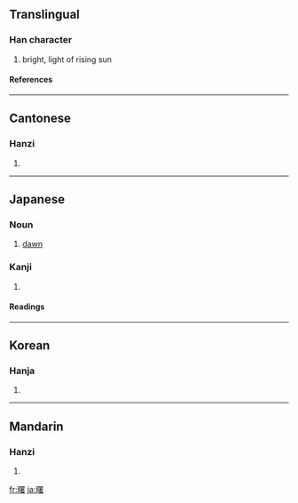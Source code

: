 ==Translingual==
===Han character===
{{Han char|rn=72|rad=日|as=14|sn=18|four=6606<sub>4</sub>|canj=日田中日 (AWLA)}}
# bright, light of rising sun
====References====
{{Han ref|kx=0501.040|dkj=14220|dj=0871.130|hdz=21538.090|uh=66D9|ud=26329|bh=C0C6|bd=49350}}

----
==Cantonese==
===Hanzi===
{{yue-hanzi|jyut=|y=syu5}}
# {{defn|Cantonese}}

----
==Japanese==

===Noun===
{{ja-noun|k|hira=あけぼの|rom=akebono}}

#[[dawn]]

===Kanji===
{{ja-kanji|grade=|rs=日14}}
# {{defn|Japanese}} 
====Readings====
{{ja-readings|on=[[しょ]] (sho)|kun=[[あけぼの]] (akebono)}}

----

==Korean==
===Hanja===
{{ko-hanja|hangeul=서|eumhun=|rv=seo|mr=sŏ|y=se}}
# {{defn|Korean}}

----
==Mandarin==
===Hanzi===
{{cmn-hanzi|pin=[[shǔ]] ([[shu3]])|wg=shu<sup>3</sup>}}
# {{defn|Mandarin}}

[[fr:曙]]
[[ja:曙]]